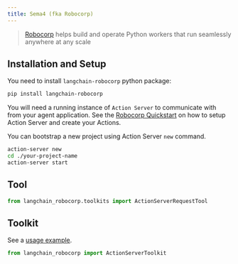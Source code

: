```yaml
---
title: Sema4 (fka Robocorp)
---
```


>[Robocorp](https://robocorp.com/) helps build and operate Python workers that run seamlessly anywhere at any scale


## Installation and Setup

You need to install `langchain-robocorp` python package:

```bash
pip install langchain-robocorp
```

You will need a running instance of `Action Server` to communicate with from your agent application.
See the [Robocorp Quickstart](https://github.com/robocorp/robocorp#quickstart) on how to setup Action Server and create your Actions.

You can bootstrap a new project using Action Server `new` command.

```bash
action-server new
cd ./your-project-name
action-server start
```

## Tool

```python
from langchain_robocorp.toolkits import ActionServerRequestTool
```

## Toolkit

See a [usage example](/oss/javascript/integrations/tools/robocorp).

```python
from langchain_robocorp import ActionServerToolkit
```
